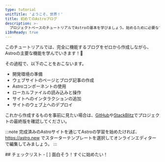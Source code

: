 ```yaml
---
type: tutorial
unitTitle: 'ようこそ、世界！'
title: 初めてのAstroブログ
description: >-
  プロジェクトベースのチュートリアルでAstroの基本を学びましょう。始めるために必要なすべての前提知識をお届けします！
i18nReady: true
---
```



<Lede> このチュートリアルでは、完全に機能するブログをゼロから作成しながら、Astroの主要な機能を学んでいきます！🚀 </Lede>

その過程で、以下のことをおこないます。
- 開発環境の準備
- ウェブサイトのページとブログ記事の作成
- Astroコンポーネントの使用
- ローカルファイルの読み込みと操作
- サイトへのインタラクションの追加
- サイトのウェブ上へのデプロイ

これから作成するものを事前に見たい場合は、[GitHub](https://github.com/withastro/blog-tutorial-demo)や[StackBlitz](https://stackblitz.com/github/withastro/blog-tutorial-demo/tree/complete?file=src%2Fpages%2Findex.astro)でプロジェクトの最終版を確認してください。

:::note
完成済みのAstroサイトを通じてAstroの学習を始めたければ、https://astro.new でスターターテンプレートを選択してオンラインエディターで編集してみましょう。
::: 


<Box icon="check-list">
## チェックリスト

<Checklist>
- [ ] 面白そう！すぐに始めたい！
</Checklist>
</Box>
